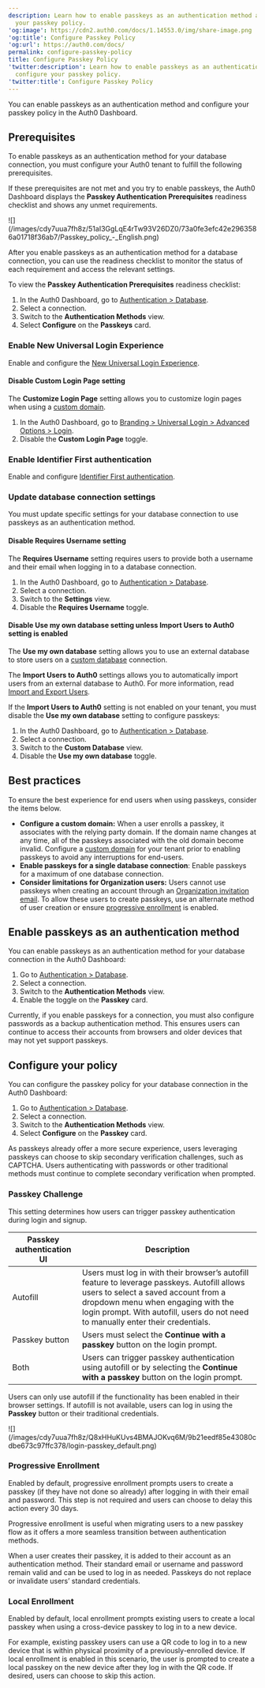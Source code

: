 ```yaml
---
description: Learn how to enable passkeys as an authentication method and configure
  your passkey policy.
'og:image': https://cdn2.auth0.com/docs/1.14553.0/img/share-image.png
'og:title': Configure Passkey Policy
'og:url': https://auth0.com/docs/
permalink: configure-passkey-policy
title: Configure Passkey Policy
'twitter:description': Learn how to enable passkeys as an authentication method and
  configure your passkey policy.
'twitter:title': Configure Passkey Policy
---
```

You can enable passkeys as an authentication method and configure your passkey policy in the <Tooltip tip="Auth0 Dashboard: Auth0's main product to configure your services." cta="View Glossary" href="/glossary?term=Auth0+Dashboard">Auth0 Dashboard</Tooltip>.

## Prerequisites

To enable passkeys as an authentication method for your database connection, you must configure your Auth0 tenant to fulfill the following prerequisites.

If these prerequisites are not met and you try to enable passkeys, the Auth0 Dashboard displays the **Passkey Authentication Prerequisites** readiness checklist and shows any unmet requirements.

<Frame>![](/images/cdy7uua7fh8z/51aI3GgLqE4rTw93V26DZ0/73a0fe3efc42e2963586a01718f36ab7/Passkey_policy_-_English.png)</Frame>

After you enable passkeys as an authentication method for a database connection, you can use the readiness checklist to monitor the status of each requirement and access the relevant settings.

To view the **Passkey Authentication Prerequisites** readiness checklist:

1. In the Auth0 Dashboard, go to [Authentication > Database](https://manage.auth0.com/dashboard/#/connections/database).
2. Select a connection.
3. Switch to the **Authentication Methods** view.
4. Select **Configure** on the **Passkeys** card.

### Enable New Universal Login Experience

Enable and configure the [New Universal Login Experience](/authenticate/login/auth0-universal-login/universal-login-vs-classic-login/universal-experience).

#### Disable Custom Login Page setting

The **Customize Login Page** setting allows you to customize login pages when using a [custom domain](/customize/custom-domains).

1. In the Auth0 Dashboard, go to [Branding > Universal Login > Advanced Options > Login](https://manage.auth0.com/#/login_page).
2. Disable the **Custom Login Page** toggle.

### Enable Identifier First authentication

Enable and configure [Identifier First authentication](/authenticate/login/auth0-universal-login/identifier-first).

### Update database connection settings

You must update specific settings for your database connection to use passkeys as an authentication method.

#### Disable Requires Username setting

The **Requires Username** setting requires users to provide both a username and their email when logging in to a database connection.

1. In the Auth0 Dashboard, go to [Authentication > Database](https://manage.auth0.com/#/connections/database).
2. Select a connection.
3. Switch to the **Settings** view.
4. Disable the **Requires Username** toggle.

#### Disable Use my own database setting unless Import Users to Auth0 setting is enabled

The **Use my own database** setting allows you to use an external database to store users on a [custom database](/authenticate/database-connections/custom-db/create-db-connection) connection.

The **Import Users to Auth0** settings allows you to automatically import users from an external database to Auth0. For more information, read [Import and Export Users](/manage-users/user-migration/user-migration-scenarios).

If the **Import Users to Auth0** setting is not enabled on your tenant, you must disable the **Use my own database** setting to configure passkeys:

1. In the Auth0 Dashboard, go to [Authentication > Database](https://manage.auth0.com/#/connections/database).
2. Select a connection.
3. Switch to the **Custom Database** view.
4. Disable the **Use my own database** toggle.

## Best practices

To ensure the best experience for end users when using passkeys, consider the items below.

* **Configure a <Tooltip tip="Custom Domain: Third-party domain with a specialized, or vanity, name." cta="View Glossary" href="/glossary?term=custom+domain">custom domain</Tooltip>:** When a user enrolls a passkey, it associates with the <Tooltip tip="Custom Domain: Third-party domain with a specialized, or vanity, name." cta="View Glossary" href="/glossary?term=relying+party">relying party</Tooltip> domain. If the domain name changes at any time, all of the passkeys associated with the old domain become invalid. Configure a [custom domain](/customize/custom-domains) for your tenant prior to enabling passkeys to avoid any interruptions for end-users.
* **Enable passkeys for a single database connection**: Enable passkeys for a maximum of one database connection.
* **Consider limitations for Organization users:** Users cannot use passkeys when creating an account through an [Organization invitation email](/manage-users/organizations/configure-organizations/invite-members). To allow these users to create passkeys, use an alternate method of user creation or ensure [progressive enrollment](#progressive-enrollment) is enabled.

## Enable passkeys as an authentication method

You can enable passkeys as an authentication method for your database connection in the Auth0 Dashboard:

1. Go to [Authentication > Database](https://manage.auth0.com/#/connections/database).
2. Select a connection.
3. Switch to the **Authentication Methods** view.
4. Enable the toggle on the **Passkey** card.

<Callout icon="file-lines" color="#0EA5E9" iconType="regular">

Currently, if you enable passkeys for a connection, you must also configure passwords as a backup authentication method. This ensures users can continue to access their accounts from browsers and older devices that may not yet support passkeys.

</Callout>

## Configure your policy

You can configure the passkey policy for your database connection in the Auth0 Dashboard:

1. Go to [Authentication > Database](https://manage.auth0.com/#/connections/database).
2. Select a connection.
3. Switch to the **Authentication Methods** view.
4. Select **Configure** on the **Passkey** card.

<Callout icon="file-lines" color="#0EA5E9" iconType="regular">

As passkeys already offer a more secure experience, users leveraging passkeys can choose to skip secondary verification challenges, such as CAPTCHA. Users authenticating with passwords or other traditional methods must continue to complete secondary verification when prompted.

</Callout>

### Passkey Challenge

This setting determines how users can trigger passkey authentication during login and signup.

<table class="table"><thead>
<tr>
<th><strong>Passkey authentication UI</strong></th>
<th><strong>Description</strong></th>
</tr>
</thead>
<tbody>
<tr>
<td>Autofill</td>
<td>Users must log in with their browser’s autofill feature to leverage passkeys. Autofill allows users to select a saved account from a dropdown menu when engaging with the login prompt. With autofill, users do not need to manually enter their credentials.</td>
</tr>
<tr>
<td>Passkey button</td>
<td>Users must select the <strong>Continue with a passkey</strong> button on the login prompt.</td>
</tr>
<tr>
<td>Both</td>
<td>Users can trigger passkey authentication using autofill or by selecting the <strong>Continue with a passkey</strong> button on the login prompt.</td>
</tr>
</tbody>
</table>

<Callout icon="file-lines" color="#0EA5E9" iconType="regular">

Users can only use autofill if the functionality has been enabled in their browser settings. If autofill is not available, users can log in using the **Passkey** button or their traditional credentials.

</Callout>

<Frame>![](/images/cdy7uua7fh8z/Q8xHHuKUvs4BMAJOKvq6M/9b21eedf85e43080cdbe673c97ffc378/login-passkey_default.png)</Frame>

### Progressive Enrollment

Enabled by default, progressive enrollment prompts users to create a passkey (if they have not done so already) after logging in with their email and password. This step is not required and users can choose to delay this action every 30 days.

Progressive enrollment is useful when migrating users to a new passkey flow as it offers a more seamless transition between authentication methods.

When a user creates their passkey, it is added to their account as an authentication method. Their standard email or username and password remain valid and can be used to log in as needed. Passkeys do not replace or invalidate users’ standard credentials.

### Local Enrollment

Enabled by default, local enrollment prompts existing users to create a local passkey when using a cross-device passkey to log in to a new device.

For example, existing passkey users can use a QR code to log in to a new device that is within physical proximity of a previously-enrolled device. If local enrollment is enabled in this scenario, the user is prompted to create a local passkey on the new device after they log in with the QR code. If desired, users can choose to skip this action.